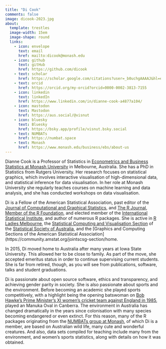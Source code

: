 ```yaml
---
title: "Di Cook"
comments: false
image: dicook-2023.jpg
about:
  template: trestles
  image-width: 15em
  image-shape: round
  links:
    - icon: envelope
      text: email
      href: mailto:dicook@monash.edu
    - icon: github
      text: gitHub
      href: https://github.com/dicook
    - text: scholar
      href: https://scholar.google.com/citations?user=_b0uchgAAAAJ&hl=en    
    - text: orcid
      href: https://orcid.org/my-orcid?orcid=0000-0002-3813-7155
    - icon: linkedin
      text: linkedIn
      href: https://www.linkedin.com/in/dianne-cook-a4877a104/  
    - icon: mastodon
      text: Mastodon
      href: https://aus.social/@visnut  
    - icon: bluesky
      text: Bluesky
      href: https://bsky.app/profile/visnut.bsky.social
    - text: NUMBATs
      href: https://numbat.space
    - text: Monash
      href: https://www.monash.edu/business/ebs/about-us
---
```


::: {#hero-heading}

Dianne Cook is a Professor of Statistics in [Econometrics and Business Statistics at Monash University](https://www.monash.edu/business/ebs/about-us) in Melbourne, Australia. She has a PhD in Statistics from Rutgers University. Her research focuses on statistical graphics, which involves interactive visualisation of high-dimensional data, and statistical inference for data visualisation. In her role at Monash University she regularly teaches courses on machine learning and data analysis, and she has conducted workshops on data visualisation. 

Di is a Fellow of the American Statistical Association, past editor of the [Journal of Computational and Graphical Statistics](https://www.tandfonline.com/journals/ucgs20), and [The R Journal](https://journal.r-project.org), [Member of the R Foundation](https://www.r-project.org/foundation/), and elected member of the [International Statistical Institute](https://www.isi-web.org), and author of numerous R packages. She is active in [R Ladies Melbourne](https://github.com/R-LadiesMelbourne), the [Statistical Computing and Visualisation Section](https://statsoc.org.au/Statistical-Computing-and-Visualisation-Section) of the [Statistical Society of Australia](https://statsoc.org.au), and the [Graphics and Computing Sections of the American Statistical Association](https://community.amstat.org/jointscsg-section/home.

In 2015, Di moved home to Australia after many years at Iowa State University. This allowed her to be close to family. As part of the move, she accepted emeritus status in order to continue supervising current students. She is far from retired, though, as you will see from publications, software, talks and student graduations.

Di is passionate about open source software, ethics and transparency, and achieving gender parity in society. She is also passionate about sports and the environment. Before becoming an academic she played sports competitively, with a highlight being the opening batswoman on [Bob Hawke's Prime Minister's XI women's cricket team against England in 1985](https://www.nfsa.gov.au/collection/curated/asset/99286-womens-cricket-australia-v-england-canberra-1985), played an Manuka Oval in Canberra. The environment in Australia has changed dramatically in the years since colonisation with many species becoming endangered or even extinct. For this reason, many of the R packages originating from the [NUMBATs group at Monash](https://numbat.space), of which Di is a member, are based on Australian wild life, many cute and wonderful creatures. And also, data sets compiled for teaching include many from the environment, and women's sports statistics, along with details on how it was obtained.  

:::